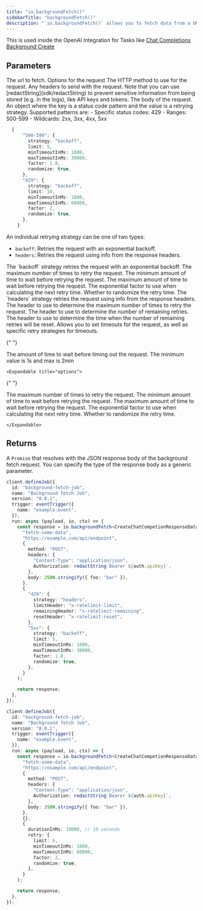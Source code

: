 ```yaml
---
title: "io.backgroundFetch()"
sidebarTitle: "backgroundFetch()"
description: "`io.backgroundFetch()` allows you to fetch data from a URL that can take longer that the serverless timeout. The actual `fetch` request is performed on the Trigger.dev platform, and the response is sent back to you. An example use case is fetching data from a slow API, like some AI endpoints."
---
```


This is used inside the OpenAI Integration for Tasks like [Chat Completions Background Create](/integrations/apis/openai/chat#completions-backgroundcreate)

## Parameters

<Snippet file="stable-key-param.mdx" />
<ResponseField name="url" type="string" required>
  The url to fetch.
</ResponseField>
<ResponseField name="options" type="object">
  Options for the request

<Expandable title="options" defaultOpen>
  <ResponseField name="method" type="string">
    The HTTP method to use for the request.
  </ResponseField>
  <ResponseField name="headers" type="object">
    Any headers to send with the request. Note that you can use [redactString](sdk/redactString) to
    prevent sensitive information from being stored (e.g. in the logs), like API keys and tokens.
  </ResponseField>
  <ResponseField name="body" type="string | ArrayBuffer">
    The body of the request.
  </ResponseField>
</Expandable>

<ResponseField name="retry options" type="object">
  An object where the key is a status code pattern and the value is a retrying strategy. Supported patterns are:
  - Specific status codes: 429
  - Ranges: 500-599
  - Wildcards: 2xx, 3xx, 4xx, 5xx

```ts
  {
      "500-599": {
        strategy: "backoff",
        limit: 5,
        minTimeoutInMs: 1000,
        maxTimeoutInMs: 30000,
        factor: 1.8,
        randomize: true,
      },
      "429": {
        strategy: "backoff",
        limit: 10,
        minTimeoutInMs: 1000,
        maxTimeoutInMs: 60000,
        factor: 2,
        randomize: true,
      },
    }
```

An individual retrying strategy can be one of two types:

- `backoff`: Retries the request with an exponential backoff.
- `headers`: Retries the request using info from the response headers.

<Expandable title="backoff strategy">
  <ResponseField name="type" type="backoff" required>
    The `backoff` strategy retries the request with an exponential backoff.
  </ResponseField>
  <ResponseField name="limit" type="number">
    The maximum number of times to retry the request.
  </ResponseField>
  <ResponseField name="minTimeoutInMs" type="number">
    The minimum amount of time to wait before retrying the request.
  </ResponseField>
  <ResponseField name="maxTimeoutInMs" type="number">
    The maximum amount of time to wait before retrying the request.
  </ResponseField>
  <ResponseField name="factor" type="number">
    The exponential factor to use when calculating the next retry time.
  </ResponseField>
  <ResponseField name="randomize" type="boolean">
    Whether to randomize the retry time.
  </ResponseField>
</Expandable>

<Expandable title="headers strategy">
  <ResponseField name="type" type="headers" required>
    The `headers` strategy retries the request using info from the response headers.
  </ResponseField>
  <ResponseField name="limitHeader" type="string">
    The header to use to determine the maximum number of times to retry the request.
  </ResponseField>
  <ResponseField name="remainingHeader" type="string">
    The header to use to determine the number of remaining retries.
  </ResponseField>
  <ResponseField name="resetHeader" type="string">
    The header to use to determine the time when the number of remaining retries will be reset.
  </ResponseField>
</Expandable>

</ResponseField>

<ResponseField name="timeout options" type="object">
  Allows you to set timeouts for the request, as well as specific retry strategies for timeouts.

{" "}

<Expandable title="options" defaultOpen>
  <ResponseField name="durationInMs" type="number" required>
    The amount of time to wait before timing out the request. The minimum value is 1s and max is 2min
  </ResponseField>
  <ResponseField name="retry" type="RetryOptions">
    
    <Expandable title="options">

{" "}

<ResponseField name="limit" type="number">
  The maximum number of times to retry the request.
</ResponseField>
<ResponseField name="minTimeoutInMs" type="number">
  The minimum amount of time to wait before retrying the request.
</ResponseField>
<ResponseField name="maxTimeoutInMs" type="number">
  The maximum amount of time to wait before retrying the request.
</ResponseField>
<ResponseField name="factor" type="number">
  The exponential factor to use when calculating the next retry time.
</ResponseField>
<ResponseField name="randomize" type="boolean">
  Whether to randomize the retry time.
</ResponseField>

    </Expandable>

  </ResponseField>
</Expandable>

</ResponseField>

</ResponseField>

## Returns

A `Promise` that resolves with the JSON response body of the background fetch request. You can specify the type of the response body as a generic parameter.

<RequestExample>

```typescript retrying
client.defineJob({
  id: "background-fetch-job",
  name: "Background fetch Job",
  version: "0.0.1",
  trigger: eventTrigger({
    name: "example.event",
  }),
  run: async (payload, io, ctx) => {
    const response = io.backgroundFetch<CreateChatCompetionResponseData>(
      "fetch-some-data",
      "https://example.com/api/endpoint",
      {
        method: "POST",
        headers: {
          "Content-Type": "application/json",
          Authorization: redactString`Bearer ${auth.apiKey}`,
        },
        body: JSON.stringify({ foo: "bar" }),
      },
      {
        "429": {
          strategy: "headers",
          limitHeader: "x-ratelimit-limit",
          remainingHeader: "x-ratelimit-remaining",
          resetHeader: "x-ratelimit-reset",
        },
        "5xx": {
          strategy: "backoff",
          limit: 5,
          minTimeoutInMs: 1000,
          maxTimeoutInMs: 30000,
          factor: 1.8,
          randomize: true,
        },
      }
    );

    return response;
  },
});
```

```typescript timeouts
client.defineJob({
  id: "background-fetch-job",
  name: "Background fetch Job",
  version: "0.0.1",
  trigger: eventTrigger({
    name: "example.event",
  }),
  run: async (payload, io, ctx) => {
    const response = io.backgroundFetch<CreateChatCompetionResponseData>(
      "fetch-some-data",
      "https://example.com/api/endpoint",
      {
        method: "POST",
        headers: {
          "Content-Type": "application/json",
          Authorization: redactString`Bearer ${auth.apiKey}`,
        },
        body: JSON.stringify({ foo: "bar" }),
      },
      {},
      {
        durationInMs: 10000, // 10 seconds
        retry: {
          limit: 6,
          minTimeoutInMs: 1000,
          maxTimeoutInMs: 60000,
          factor: 2,
          randomize: true,
        },
      }
    );

    return response;
  },
});
```

</RequestExample>
